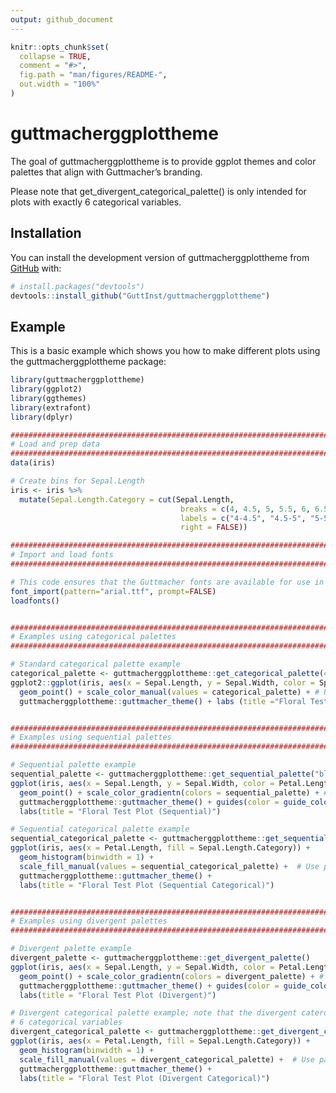 ```yaml
---
output: github_document
---
```


<!-- README.md is generated from README.Rmd. Please edit that file -->

```r
knitr::opts_chunk$set(
  collapse = TRUE,
  comment = "#>",
  fig.path = "man/figures/README-",
  out.width = "100%"
)
```

# guttmacherggplottheme

<!-- badges: start -->
<!-- badges: end -->

The goal of guttmacherggplottheme is to provide ggplot themes and color palettes that align with Guttmacher's branding. 

Please note that get_divergent_categorical_palette() is only intended for plots with exactly 6 categorical variables.

## Installation

You can install the development version of guttmacherggplottheme from [GitHub](https://github.com/) with:

``` r
# install.packages("devtools")
devtools::install_github("GuttInst/guttmacherggplottheme")
```

## Example

This is a basic example which shows you how to make different plots using the guttmacherggplottheme package:

```r
library(guttmacherggplottheme)
library(ggplot2)
library(ggthemes)
library(extrafont)
library(dplyr)

################################################################################
# Load and prep data
################################################################################
data(iris)

# Create bins for Sepal.Length
iris <- iris %>%
  mutate(Sepal.Length.Category = cut(Sepal.Length,
                                      breaks = c(4, 4.5, 5, 5.5, 6, 6.5, 10),
                                      labels = c("4-4.5", "4.5-5", "5-5.5", "5.5-6", "6-6.5", "6.5+"),
                                      right = FALSE))

################################################################################
# Import and load fonts
################################################################################

# This code ensures that the Guttmacher fonts are available for use in your R environment.
font_import(pattern="arial.ttf", prompt=FALSE)
loadfonts()


################################################################################
# Examples using categorical palettes
################################################################################

# Standard categorical palette example
categorical_palette <- guttmacherggplottheme::get_categorical_palette(4)        # Define palette
ggplot2::ggplot(iris, aes(x = Sepal.Length, y = Sepal.Width, color = Species)) +
  geom_point() + scale_color_manual(values = categorical_palette) + # Use palette here
  guttmacherggplottheme::guttmacher_theme() + labs (title ="Floral Test Plot (Categorical)" ) 


################################################################################
# Examples using sequential palettes
################################################################################

# Sequential palette example
sequential_palette <- guttmacherggplottheme::get_sequential_palette("blue")     # Define palette
ggplot(iris, aes(x = Sepal.Length, y = Sepal.Width, color = Petal.Length)) +
  geom_point() + scale_color_gradientn(colors = sequential_palette) + # Use palette here
  guttmacherggplottheme::guttmacher_theme() + guides(color = guide_colorbar(ticks.colour = NA)) +
  labs(title = "Floral Test Plot (Sequential)") 

# Sequential categorical palette example
sequential_categorical_palette <- guttmacherggplottheme::get_sequential_categorical_palette("orange", 6)  # Define palette
ggplot(iris, aes(x = Petal.Length, fill = Sepal.Length.Category)) +
  geom_histogram(binwidth = 1) +
  scale_fill_manual(values = sequential_categorical_palette) +  # Use palette here
  guttmacherggplottheme::guttmacher_theme() +
  labs(title = "Floral Test Plot (Sequential Categorical)")


################################################################################
# Examples using divergent palettes
################################################################################

# Divergent palette example
divergent_palette <- guttmacherggplottheme::get_divergent_palette()             # Define palette   
ggplot(iris, aes(x = Sepal.Length, y = Sepal.Width, color = Petal.Length)) +
  geom_point() + scale_color_gradientn(colors = divergent_palette) + # Use palette here
  guttmacherggplottheme::guttmacher_theme() + guides(color = guide_colorbar(ticks.colour = NA)) +
  labs(title = "Floral Test Plot (Divergent)") 

# Divergent categorical palette example; note that the divergent caterogical palette is intended for plots with
# 6 categorical variables
divergent_categorical_palette <- guttmacherggplottheme::get_divergent_categorical_palette()        # Define palette
ggplot(iris, aes(x = Petal.Length, fill = Sepal.Length.Category)) +
  geom_histogram(binwidth = 1) +
  scale_fill_manual(values = divergent_categorical_palette) +  # Use palette here
  guttmacherggplottheme::guttmacher_theme() +
  labs(title = "Floral Test Plot (Divergent Categorical)")

```
